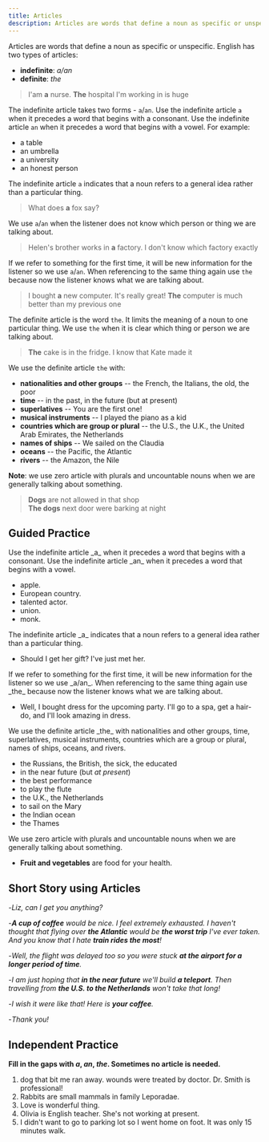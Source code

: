 ```yaml
---
title: Articles
description: Articles are words that define a noun as specific or unspecific
---
```


Articles are words that define a noun as specific or unspecific. English has two types of articles:

- **indefinite**: _a/an_
- **definite**: _the_

> I'am **a** nurse. **The** hospital I'm working in is huge

The indefinite article takes two forms - `a`/`an`. Use the indefinite article `a` when it precedes a word that begins with a consonant. Use the indefinite article `an` when it precedes a word that begins with a vowel. For example:

- a table
- an umbrella
- a university
- an honest person

The indefinite article `a` indicates that a noun refers to a general idea rather than a particular thing.

> What does **a** fox say?

We use `a`/`an` when the listener does not know which person or thing we are talking about.

> Helen's brother works in **a** factory. I don't know which factory exactly

If we refer to something for the first time, it will be new information for the listener so we use `a`/`an`. When referencing to the same thing again use `the` because now the listener knows what we are talking about.

> I bought **a** new computer. It's really great! **The** computer is much better than my previous one

The definite article is the word `the`. It limits the meaning of a noun to one particular thing. We use `the` when it is clear which thing or person we are talking about.

> **The** cake is in the fridge. I know that Kate made it

We use the definite article `the` with:

- **nationalities and other groups** -- the French, the Italians, the old, the poor
- **time** -- in the past, in the future (but at present)
- **superlatives** -- You are the first one!
- **musical instruments** -- I played the piano as a kid
- **countries which are group or plural** -- the U.S., the U.K., the United Arab Emirates, the Netherlands
- **names of ships** -- We sailed on the Claudia
- **oceans** -- the Pacific, the Atlantic
- **rivers** -- the Amazon, the Nile

**Note**: we use zero article with plurals and uncountable nouns when we are generally talking about something.

> **Dogs** are not allowed in that shop <Asterisk label="We are talking about dogs in general" />  
> **The dogs** next door were barking at night <Asterisk label="We are talking about the particular dogs" />

## Guided Practice

<Sidenote mt={8}>
  Use the indefinite article _a_ when it precedes a word that begins with a consonant. Use the
  indefinite article _an_ when it precedes a word that begins with a vowel.
</Sidenote>

- <Blank /> apple. <InfoTooltip label="an" />
- <Blank /> European country. <InfoTooltip label="a" />
- <Blank /> talented actor. <InfoTooltip label="a" />
- <Blank /> union. <InfoTooltip label="an" />
- <Blank /> monk. <InfoTooltip label="a" />

<Sidenote>
  The indefinite article _a_ indicates that a noun refers to a general idea rather than a particular
  thing.
</Sidenote>

- Should I get her <Blank /> gift? I've just met her. <InfoTooltip label="a" />

<Sidenote>
  If we refer to something for the first time, it will be new information for the listener so we use
  _a/an_. When referencing to the same thing again use _the_ because now the listener knows what we
  are talking about.
</Sidenote>

- Well, I bought <Blank /> dress for the upcoming party. I'll go to a spa, get a hair-do, and I'll look amazing in <Blank /> dress. <InfoTooltip label="a, the" />

<Sidenote>
  We use the definite article _the_ with nationalities and other groups, time, superlatives, musical
  instruments, countries which are a group or plural, names of ships, oceans, and rivers.
</Sidenote>

- the Russians, the British, the sick, the educated
- in the near future (but _at present_)
- the best performance
- to play the flute
- the U.K., the Netherlands
- to sail on the Mary
- the Indian ocean
- the Thames

<Sidenote>
  We use zero article with plurals and uncountable nouns when we are generally talking about
  something.
</Sidenote>

- **Fruit and vegetables** are food for your health.

## Short Story using Articles

-_Liz, can I get you anything?_

-_**A cup of coffee** would be nice. I feel extremely exhausted. I haven't thought that flying over **the Atlantic** would be **the worst trip** I've ever taken. And you know that I hate **train rides the most**!_

-_Well, the flight was delayed too so you were stuck **at the airport for a longer period of time**._

-_I am just hoping that **in the near future** we'll build **a teleport**. Then travelling from **the U.S. to the Netherlands** won't take that long!_

-_I wish it were like that! Here is **your coffee**._

-_Thank you!_

## Independent Practice

**Fill in the gaps with _a_, _an_, _the_. Sometimes no article is needed.**

1. <Blank /> dog that bit me ran away. <Blank /> wounds were treated
   by <Blank /> doctor. <Blank /> Dr. Smith is <Blank /> professional! <InfoTooltip label="The, The, the, -, a" />
2. <Blank /> Rabbits are <Blank /> small mammals in <Blank /> family Leporadae. <InfoTooltip label="-, -, the" />
3. <Blank /> Love is <Blank /> wonderful thing. <InfoTooltip label="-, a" />
4. <Blank /> Olivia is <Blank /> English teacher. She's not working at <Blank /> present. <InfoTooltip label="-, an, -" />
5. I didn't want to go to <Blank /> parking lot so I went <Blank /> home on <Blank /> foot. It was only <Blank /> 15 minutes walk. <InfoTooltip label="the, -, -, a" />
